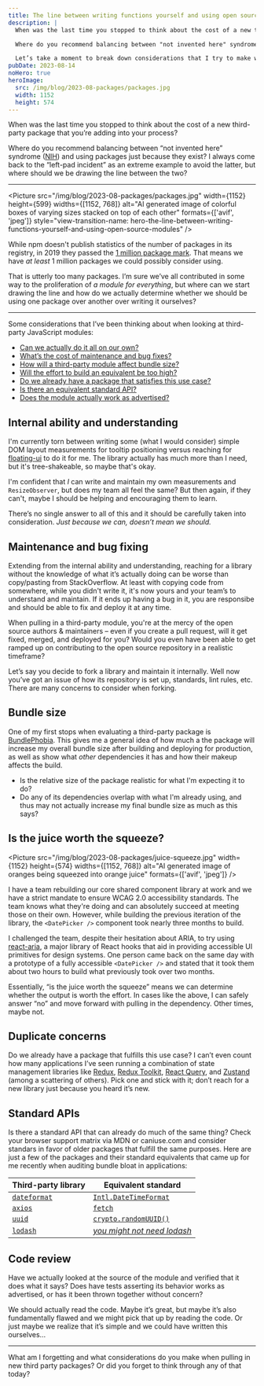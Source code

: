 ```yaml
---
title: The line between writing functions yourself and using open source modules
description: |
  When was the last time you stopped to think about the cost of a new third-party package that you’re adding into your process?

  Where do you recommend balancing between "not invented here" syndrome and using packages just because they exist? I always come back to the "left-pad incident" as an extreme example to avoid the latter, but where should we be drawing the line between the two?

  Let’s take a moment to break down considerations that I try to make when balancing writing code against pulling in third-party modules…
pubDate: 2023-08-14
noHero: true
heroImage:
  src: /img/blog/2023-08-packages/packages.jpg
  width: 1152
  height: 574
---
```



When was the last time you stopped to think about the cost of a new third-party package that you’re adding into your process?

Where do you recommend balancing between “not invented here” syndrome ([NIH](<(https://en.wikipedia.org/wiki/Not_invented_here)>)) and using packages just because they exist? I always come back to the “left-pad incident” as an extreme example to avoid the latter, but where should we be drawing the line between the two?

---

<Picture
  src="/img/blog/2023-08-packages/packages.jpg"
  width={1152}
  height={599}
  widths={[1152, 768]}
  alt="AI generated image of colorful boxes of varying sizes stacked on top of each other"
  formats={['avif', 'jpeg']}
  style="view-transition-name: hero-the-line-between-writing-functions-yourself-and-using-open-source-modules"
/>

While npm doesn't publish statistics of the number of packages in its registry, in 2019 they passed the [1 million package mark](https://blog.npmjs.org/post/615388323067854848/so-long-and-thanks-for-all-the-packages.html). That means we have _at least_ 1 million packages we could possibly consider using.

That is utterly too many packages. I’m sure we’ve all contributed in some way to the proliferation of _a module for everything_, but where can we start drawing the line and how do we actually determine whether we should be using one package over another over writing it ourselves?

---

Some considerations that I’ve been thinking about when looking at third-party JavaScript modules:

- [Can we actually do it all on our own?](#internal-ability-and-understanding)
- [What’s the cost of maintenance and bug fixes?](#maintenance-and-bug-fixing)
- [How will a third-party module affect bundle size?](#bundle-size)
- [Will the effort to build an equivalent be too high?](#is-the-juice-worth-the-squeeze)
- [Do we already have a package that satisfies this use case?](#duplicate-concerns)
- [Is there an equivalent standard API?](#standard-apis)
- [Does the module actually work as advertised?](#code-review)

## Internal ability and understanding

I'm currently torn between writing some (what I would consider) simple DOM layout measurements for tooltip positioning versus reaching for [floating-ui](https://floating-ui.com/) to do it for me. The library actually has much more than I need, but it's tree-shakeable, so maybe that's okay.

I'm confident that _I_ can write and maintain my own measurements and `ResizeObserver`, but does my team all feel the same? But then again, if they can't, maybe I should be helping and encouraging them to learn.

There’s no single answer to all of this and it should be carefully taken into consideration. _Just because we can, doesn’t mean we should._

## Maintenance and bug fixing

Extending from the internal ability and understanding, reaching for a library without the knowledge of what it’s actually doing can be worse than copy/pasting from StackOverflow. At least with copying code from somewhere, while you didn't write it, it's now yours and your team’s to understand and maintain. If it ends up having a bug in it, you are responsibe and should be able to fix and deploy it at any time.

When pulling in a third-party module, you're at the mercy of the open source authors & maintainers – even if you create a pull request, will it get fixed, merged, and deployed for you? Would you even have been able to get ramped up on contributing to the open source repository in a realistic timeframe?

Let’s say you decide to fork a library and maintain it internally. Well now you’ve got an issue of how its repository is set up, standards, lint rules, etc. There are many concerns to consider when forking.

## Bundle size

One of my first stops when evaluating a third-party package is [BundlePhobia](https://bundlephobia.com/). This gives me a general idea of how much a the package will increase my overall bundle size after building and deploying for production, as well as show what _other_ dependencies it has and how their makeup affects the build.

- Is the relative size of the package realistic for what I'm expecting it to do?
- Do any of its dependencies overlap with what I'm already using, and thus may not actually increase my final bundle size as much as this says?

## Is the juice worth the squeeze?

<Picture
  src="/img/blog/2023-08-packages/juice-squeeze.jpg"
  width={1152}
  height={574}
  widths={[1152, 768]}
  alt="AI generated image of oranges being squeezed into orange juice"
  formats={['avif', 'jpeg']}
/>

I have a team rebuilding our core shared component library at work and we have a strict mandate to ensure WCAG 2.0 accessibility standards. The team knows what they're doing and can absolutely succeed at meeting those on their own. However, while building the previous iteration of the library, the `<DatePicker />` component took nearly three months to build.

I challenged the team, despite their hesitation about ARIA, to try using [react-aria](https://react-spectrum.adobe.com/react-aria/index.html), a major library of React hooks that aid in providing accessible UI primitives for design systems. One person came back on the same day with a prototype of a fully accessible `<DatePicker />` and stated that it took them about two hours to build what previously took over two months.

Essentially, “is the juice worth the squeeze” means we can determine whether the output is worth the effort. In cases like the above, I can safely answer “no” and move forward with pulling in the dependency. Other times, maybe not.

## Duplicate concerns

Do we already have a package that fulfills this use case? I can’t even count how many applications I’ve seen running a combination of state management libraries like [Redux](https://redux.js.org/), [Redux Toolkit](https://redux-toolkit.js.org/), [React Query](https://tanstack.com/query/latest/), and [Zustand](https://docs.pmnd.rs/zustand/getting-started/introduction) (among a scattering of others). Pick one and stick with it; don’t reach for a new library just because you heard it’s new.

## Standard APIs

Is there a standard API that can already do much of the same thing? Check your browser support matrix via MDN or caniuse.com and consider standars in favor of older packages that fulfill the same purposes. Here are just a few of the packages and their standard equivalents that came up for me recently when auditing bundle bloat in applications:

| Third-party library                                      | Equivalent standard                                                                                                           |
| -------------------------------------------------------- | ----------------------------------------------------------------------------------------------------------------------------- |
| [`dateformat`](https://www.npmjs.com/package/dateformat) | [`Intl.DateTimeFormat`](https://developer.mozilla.org/en-US/docs/Web/JavaScript/Reference/Global_Objects/Intl/DateTimeFormat) |
| [`axios`](https://www.npmjs.com/package/axios)           | [`fetch`](https://developer.mozilla.org/en-US/docs/Web/API/fetch)                                                             |
| [`uuid`](https://www.npmjs.com/package/uuid)             | [`crypto.randomUUID()`](https://developer.mozilla.org/en-US/docs/Web/API/Crypto/randomUUID)                                   |
| [`lodash`](https://www.npmjs.com/package/lodash)         | [_you might not need lodash_](https://youmightnotneed.com/lodash/)                                                            |

## Code review

Have we actually looked at the source of the module and verified that it does what it says? Does have tests asserting its behavior works as advertised, or has it been thrown together without concern?

We should actually read the code. Maybe it’s great, but maybe it’s also fundamentally flawed and we might pick that up by reading the code. Or just maybe we realize that it’s simple and we could have written this ourselves…

---

What am I forgetting and what considerations do you make when pulling in new third party packages? Or did you forget to think through any of that today?
